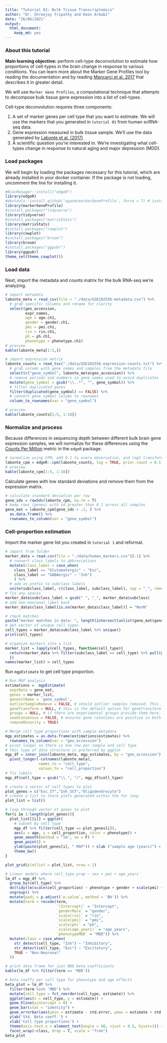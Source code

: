 ```yaml
---
title: "Tutorial 02: Bulk Tissue Transcriptomics"
author: "Dr. Shreejoy Tripathy and Keon Arbabi"
date: "26/06/2021"
output: 
  html_document: 
    keep_md: yes
---
```


### **About this tutorial**

**Main learning objective:** perform cell-type deconvolution to estimate how proportions of cell-types in the brain change in response to various conditions. You can learn more about the Marker Gene Profiles tool by reading the documentation and by reading [Mancarci et al. 2017](https://doi.org/10.1523/ENEURO.0212-17.2017 ) that describes it in greater detail.

We will use `Marker Gene Profiles`, a computational technique that attempts to decompose bulk tissue gene expression into a list of cell-types. 

Cell-type deconvolution requires three components:

1. A set of marker genes per cell type that you want to estimate. We will use the markers that you generated in `tutorial 01` from human scRNA-seq data. 
2. Gene expression measured in bulk tissue sample. We'll use the data generated by [Labonte et al. (2017)](https://doi.org/10.1038/nm.4386)
3. A scientific question you're interested in. We're investigating what cell-types change in response to natural aging and major depression (MDD).


### **Load packages**

We will begin by loading the packages necessary for this tutorial, which are already installed in your docker container. If the package is not loading, uncomment the line for installing it. 

```r

#BiocManager::install("edgeR")
library(edgeR)
#devtools::install_github('oganm/markerGeneProfile', force = T) # install marker gene profile tool from github
library(markerGeneProfile)
#install.packages("tidyverse")
library(tidyverse)
#install.packages("matrixStats")
library(matrixStats)
#install.packages("cowplot")
library(cowplot)
#install.packages("broom")
library(broom)
#install.packages("ggpubr")
library(ggpubr)
theme_set(theme_cowplot())

```

### **Load data**

Next, import the metadata and counts matrix for the bulk RNA-seq we're analyzing. 

```r

# import metadata
labonte_meta = read_csv(file = "./data/GSE102556-metadata.csv") %>%
  # grab specific columns and rename for clarity
  select(geo_accession, 
         expr_names, 
         age = age.ch1, 
         gender = gender.ch1, 
         pmi = pmi.ch1, 
         rin = rin.ch1, 
         ph = ph.ch1, 
         phenotype = phenotype.ch1)
# preview 
kable(labonte_meta[1:5,])

# import expression matrix 
labonte_counts = read_tsv("./data/GSE102556-expression-counts.txt") %>%
  # grab column with gene names and samples from the metadata file 
  select(c("gene_symbol", labonte_meta$geo_accession)) %>%
  # remove periods and numbers in gene names used to avoid duplicates 
  mutate(gene_symbol = gsub("\\..*", "", gene_symbol)) %>%
  # filter duplicated genes 
  filter(duplicated(gene_symbol) == FALSE) %>%
  # convert gene_symbol column to rownames 
  column_to_rownames(var = "gene_symbol")

# preview 
kable(labonte_counts[1:5, 1:10])

```

### **Normalize and process**

Because differences in sequencing depth between different bulk brain gene expression samples, we will normalize for these differences using the [Counts Per Million](https://rdrr.io/bioc/edgeR/man/cpm.html) metric in the `edgeR` package. 

```r

# normalize using CPM, add 0.1 to every observation, and log2 transform 
labonte_cpm = edgeR::cpm(labonte_counts, log = TRUE, prior.count = 0.1)
# preview
kable(labonte_cpm[1:5, 1:10])

```

Calculate genes with low standard deviations and remove them from the expression matrix.

```r

# calculate standard deviation per row
gene_sds = rowSds(labonte_cpm, na.rm = T) 
# keep rows (genes) with sd greater than 0.1 across all samples 
gene_mat = labonte_cpm[gene_sds > .1, ] %>%
  as.data.frame() %>%
  rownames_to_column(var = "gene_symbol")

```

### **Cell-proportion estimation**

Import the marker gene list you created in `tutorial 1` and reformat.

```r

# import from folder 
marker_data = read.csv(file = "./data/human_markers.csv")[-1] %>%
  # convert class labels to abbreviations
  mutate(class_label = case_when(
    class_label == "Glutamatergic" ~ "Exc",
    class_label == "GABAergic" ~ "Inh")
    ) %>%  
  # add as prefix to subclass labels 
  unite(subclass_label, c(class_label, subclass_label), sep = "_", remove = F, na.rm = T)
# fix any spaces
marker_data$subclass_label = gsub(" ", "_", marker_data$subclass)
# add non-neuronal label back 
marker_data$class_label[is.na(marker_data$class_label)] = "NonN"

# check matches 
paste("marker matches in data: ", length(intersect(unlist(gene_mat$gene), unlist(marker_data$gene))), "/", nrow(marker_data))
# get vector of unique cell types 
cell_types = marker_data$subclass_label %>% unique()
print(cell_types)

# organize markers into a list 
marker_list = lapply(cell_types, function(cell_type){
  return(marker_data %>% filter(subclass_label == cell_type) %>% pull(gene) %>% unlist())
  })
names(marker_list) = cell_types

```

Run `mgpEstimate` to get cell type proportion. 

```r

# Run MGP analysis
estimations =  mgpEstimate(
  exprData = gene_mat,
  genes = marker_list,
  geneColName = 'gene_symbol',
  outlierSampleRemove = FALSE, # should outlier samples removed. This is done using boxplot stats
  geneTransform = NULL, # this is the default option for geneTransform
  groups = NULL, # if there are experimental groups provide them here. if not desired set to NULL
  seekConsensus = FALSE, # ensures gene rotations are positive in both of the groups
  removeMinority = TRUE)

# Merge cell type proportions with sample metadata
mgp_estimates = as.data.frame(estimations$estimates) %>%
  rownames_to_column(var = "geo_accession")
# pivot longer so there is one row per sample and cell type
# this type of data structure is preferred by ggplot
mgp_df = inner_join(labonte_meta, mgp_estimates, by = "geo_accession") %>%
  pivot_longer(-colnames(labonte_meta),
               names_to = "cell_type",
               values_to = "cell_proportion")
# fix labels 
mgp_df$cell_type = gsub("\\.", "/", mgp_df$cell_type)


```

```r

# create a vector of cell types to plot 
plot_genes = c("Exc_IT","Inh_SST","Oligodendrocyte")
# create a list to store plots generated within the for loop
plot_list = list()

# loop through vector of genes to plot
for(i in 1:length(plot_genes)){
  plot_list[[i]] = ggplot(
    # subset by cell type 
    mgp_df %>% filter(cell_type == plot_genes[i]),
    aes(x = age, y = cell_proportion, color = phenotype)) +
    geom_smooth(method = "lm", se = F) + 
    geom_point() +
    ylab(paste(plot_genes[i], " MGP")) + xlab ("sample age (years)") +
    theme_bw() 
}

plot_grid(plotlist = plot_list, nrow = 1)

```


```r

# Linear models where cell_type_prop ~ sex + pmi + age_years`
lm_df = mgp_df %>%
  group_by(cell_type) %>%
  do(tidy(lm(scale(cell_proportion) ~ phenotype + gender + scale(pmi) + scale(ph) + scale(rin) + scale(age),  data = .))) %>%
  ungroup() %>%
  mutate(padj = p.adjust(`p.value`, method = 'BH')) %>%
  mutate(term = recode(term, 
                       `(Intercept)` = "Intercept", 
                       `genderMale` = "gender",
                       `scale(rin)` = "rin",
                       `scale(pmi)` = "pmi",
                       `scale(ph)` = "ph",
                       `scale(age_years)` = "age_years",
                       `phenotypeMDD` = "MDD")) %>%
  mutate(class = case_when(
    str_detect(cell_type, "Inh") ~ "Inhibitory",
    str_detect(cell_type, "Exc") ~ "Excitatory",
    TRUE ~ "Non-Neuronal"
  ))

# print data frame for just MDD beta coefficients
kable(lm_df %>% filter(term == 'MDD'))

# beta coeffs per cell type for phenotype and age effects
beta_plot = lm_df %>% 
  filter(term %in% 'MDD') %>% 
  mutate(cell_type = fct_reorder(cell_type, estimate)) %>% 
  ggplot(aes(x = cell_type, y = estimate)) + 
  geom_hline(yintercept = 0) + 
  geom_bar(stat = "identity") + 
  geom_errorbar(aes(ymin = estimate - std.error, ymax = estimate + std.error)) + 
  ylab('Std. Beta coeff.') + 
  xlab('Cell type proportions') + 
  theme(axis.text.x = element_text(angle = 90, vjust = 0.5, hjust=1)) +
  facet_wrap(~class, drop = T, scale = "free")
beta_plot


```























